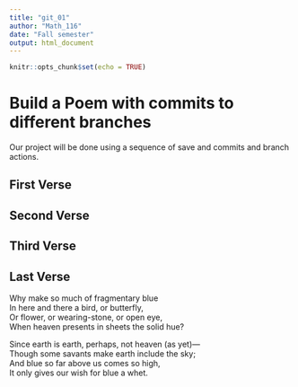 ```yaml
---
title: "git_01"
author: "Math_116"
date: "Fall semester"
output: html_document
---
```


```r
knitr::opts_chunk$set(echo = TRUE)
```
# Build a Poem with commits to different branches
Our project will be done using a sequence of save and commits and branch actions.
<!-- Do not modify or change any text in "!--" bracketed areas such as this --- these are instructions to
you, if you change any of this the git program will notice it and compromise your git merging strategy !-->

## First Verse 
<!--Put the first five lines of a poem by Lewis Carrol in this section!-->

## Second Verse
<!--Put the first five lines of a poem by Robert Frost here!-->

## Third Verse
<!--Put the first two verses of The Walrus and the Carpenter here!-->

## Last Verse
<!--Put a short poem of your choice 8-20 lines,here!-->
Why make so much of fragmentary blue  
In here and there a bird, or butterfly,  
Or flower, or wearing-stone, or open eye,  
When heaven presents in sheets the solid hue?  
  
Since earth is earth, perhaps, not heaven (as yet)—  
Though some savants make earth include the sky;  
And blue so far above us comes so high,  
It only gives our wish for blue a whet.   
